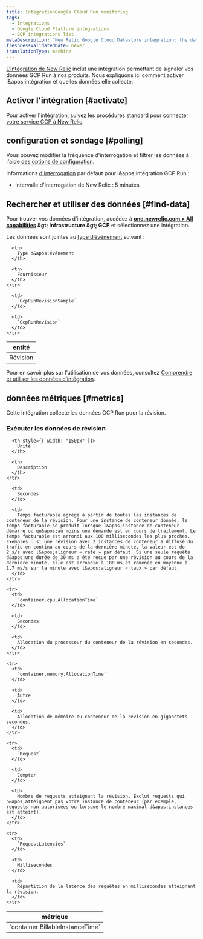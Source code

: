 ```yaml
---
title: IntégrationGoogle Cloud Run monitoring
tags:
  - Integrations
  - Google Cloud Platform integrations
  - GCP integrations list
metaDescription: 'New Relic Google Cloud Datastore integration: the data it reports and how to enable it.'
freshnessValidatedDate: never
translationType: machine
---
```


[L&apos;intégration de New Relic](/docs/infrastructure/introduction-infra-monitoring) inclut une intégration permettant de signaler vos données GCP Run à nos produits. Nous expliquons ici comment activer l&amp;apos;intégration et quelles données elle collecte.

## Activer l&apos;intégration [#activate]

Pour activer l&apos;intégration, suivez les procédures standard pour [connecter votre service GCP à New Relic](/docs/connect-google-cloud-platform-services-infrastructure).

## configuration et sondage [#polling]

Vous pouvez modifier la fréquence d&apos;interrogation et filtrer les données à l&apos;aide [des options de configuration](/docs/integrations/new-relic-integrations/getting-started/configure-polling-frequency-data-collection-cloud-integrations).

Informations [d&apos;interrogation](/docs/integrations/google-cloud-platform-integrations/getting-started/polling-intervals-gcp-integrations) par défaut pour l&amp;apos;intégration GCP Run :

* Intervalle d&apos;interrogation de New Relic : 5 minutes

## Rechercher et utiliser des données [#find-data]

Pour trouver vos données d’intégration, accédez à <DNT>**[one.newrelic.com &gt; All capabilities](https://one.newrelic.com/all-capabilities) &amp;gt; Infrastructure &amp;gt; GCP**</DNT> et sélectionnez une intégration.

Les données sont jointes au [type d’événement](/docs/data-apis/understand-data/new-relic-data-types/#event-data) suivant :

<table>
  <thead>
    <tr>
      <th>
        entité
      </th>

      <th>
        Type d&apos;événement
      </th>

      <th>
        Fournisseur
      </th>
    </tr>
  </thead>

  <tbody>
    <tr>
      <td>
        Révision
      </td>

      <td>
        `GcpRunRevisionSample`
      </td>

      <td>
        `GcpRunRevision`
      </td>
    </tr>
  </tbody>
</table>

Pour en savoir plus sur l’utilisation de vos données, consultez [Comprendre et utiliser les données d’intégration](/docs/infrastructure/integrations/find-use-infrastructure-integration-data).

## données métriques [#metrics]

Cette intégration collecte les données GCP Run pour la révision.

### Exécuter les données de révision

<table>
  <thead>
    <tr>
      <th style={{ width: "275px" }}>
        métrique
      </th>

      <th style={{ width: "150px" }}>
        Unité
      </th>

      <th>
        Description
      </th>
    </tr>
  </thead>

  <tbody>
    <tr>
      <td>
        `container.BillableInstanceTime`
      </td>

      <td>
        Secondes
      </td>

      <td>
        Temps facturable agrégé à partir de toutes les instances de conteneur de la révision. Pour une instance de conteneur donnée, le temps facturable se produit lorsque l&apos;instance de conteneur démarre ou qu&apos;au moins une demande est en cours de traitement. Le temps facturable est arrondi aux 100 millisecondes les plus proches. Exemples : si une révision avec 2 instances de conteneur a diffusé du trafic en continu au cours de la dernière minute, la valeur est de 2 s/s avec l&apos;aligneur « rate » par défaut. Si une seule requête d&apos;une durée de 30 ms a été reçue par une révision au cours de la dernière minute, elle est arrondie à 100 ms et ramenée en moyenne à 1,7 ms/s sur la minute avec l&apos;aligneur « taux » par défaut.
      </td>
    </tr>

    <tr>
      <td>
        `container.cpu.AllocationTime`
      </td>

      <td>
        Secondes
      </td>

      <td>
        Allocation du processeur du conteneur de la révision en secondes.
      </td>
    </tr>

    <tr>
      <td>
        `container.memory.AllocationTime`
      </td>

      <td>
        Autre
      </td>

      <td>
        Allocation de mémoire du conteneur de la révision en gigaoctets-secondes.
      </td>
    </tr>

    <tr>
      <td>
        `Request`
      </td>

      <td>
        Compter
      </td>

      <td>
        Nombre de requests atteignant la révision. Exclut requests qui n&apos;atteignent pas votre instance de conteneur (par exemple, requests non autorisées ou lorsque le nombre maximal d&apos;instances est atteint).
      </td>
    </tr>

    <tr>
      <td>
        `RequestLatencies`
      </td>

      <td>
        Millisecondes
      </td>

      <td>
        Répartition de la latence des requêtes en millisecondes atteignant la révision.
      </td>
    </tr>
  </tbody>
</table>